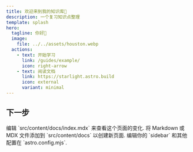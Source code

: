 ```yaml
---
title: 欢迎来到我的知识库👏
description: 一个复习知识点整理
template: splash
hero:
  tagline: 你好👋
  image:
    file: ../../assets/houston.webp
  actions:
    - text: 开始学习
      link: /guides/example/
      icon: right-arrow
    - text: 阅读文档
      link: https://starlight.astro.build
      icon: external
      variant: minimal
---
```



## 下一步

<CardGrid stagger>
	<Card title="更新文档" icon="pencil">
		编辑 `src/content/docs/index.mdx` 来查看这个页面的变化.
	</Card>
	<Card title="加入新的文档" icon="add-document">
		将 Markdown 或 MDX 文件添加到 `src/content/docs` 以创建新页面.
	</Card>
	<Card title="设置你的页面" icon="setting">
		编辑你的 `sidebar` 和其他配置在 `astro.config.mjs`.
	</Card>
</CardGrid>
